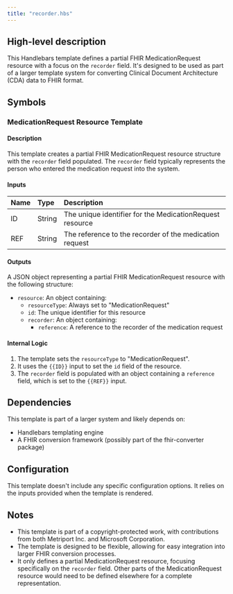 ```yaml
---
title: "recorder.hbs"
---
```


## High-level description
This Handlebars template defines a partial FHIR MedicationRequest resource with a focus on the `recorder` field. It's designed to be used as part of a larger template system for converting Clinical Document Architecture (CDA) data to FHIR format.

## Symbols

### MedicationRequest Resource Template
#### Description
This template creates a partial FHIR MedicationRequest resource structure with the `recorder` field populated. The `recorder` field typically represents the person who entered the medication request into the system.

#### Inputs
| Name | Type | Description |
|:-----|:-----|:------------|
| ID   | String | The unique identifier for the MedicationRequest resource |
| REF  | String | The reference to the recorder of the medication request |

#### Outputs
A JSON object representing a partial FHIR MedicationRequest resource with the following structure:
- `resource`: An object containing:
  - `resourceType`: Always set to "MedicationRequest"
  - `id`: The unique identifier for this resource
  - `recorder`: An object containing:
    - `reference`: A reference to the recorder of the medication request

#### Internal Logic
1. The template sets the `resourceType` to "MedicationRequest".
2. It uses the `{{ID}}` input to set the `id` field of the resource.
3. The `recorder` field is populated with an object containing a `reference` field, which is set to the `{{REF}}` input.

## Dependencies
This template is part of a larger system and likely depends on:
- Handlebars templating engine
- A FHIR conversion framework (possibly part of the fhir-converter package)

## Configuration
This template doesn't include any specific configuration options. It relies on the inputs provided when the template is rendered.

## Notes
- This template is part of a copyright-protected work, with contributions from both Metriport Inc. and Microsoft Corporation.
- The template is designed to be flexible, allowing for easy integration into larger FHIR conversion processes.
- It only defines a partial MedicationRequest resource, focusing specifically on the `recorder` field. Other parts of the MedicationRequest resource would need to be defined elsewhere for a complete representation.